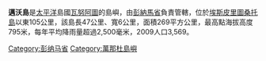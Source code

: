 '''邁沃島'''是[[太平洋|太平洋]]島國[[瓦努阿圖|瓦努阿圖]]的島嶼，由[[彭納馬省|彭納馬省]]負責管轄，位於[[埃斯皮里圖桑托島|埃斯皮里圖桑托島]]以東105公里，該島長47公里、寬6公里，面積269平方公里，最高點海拔高度795米，每年平均降雨量超過2,500毫米，2009人口3,569。

{{coord|15|10|S|168|10|E|region:VU_type:isle_source:GNS-enwiki|display=title}}

[[Category:彭纳马省|Category:彭纳马省]]
[[Category:萬那杜島嶼|Category:萬那杜島嶼]]

{{Vanuatu-stub}}
